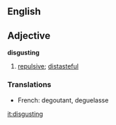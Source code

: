 ==English==

==Adjective==
'''disgusting'''
#[[repulsive]]; [[distasteful]]

===Translations===
*French: degoutant, deguelasse

[[it:disgusting]]
